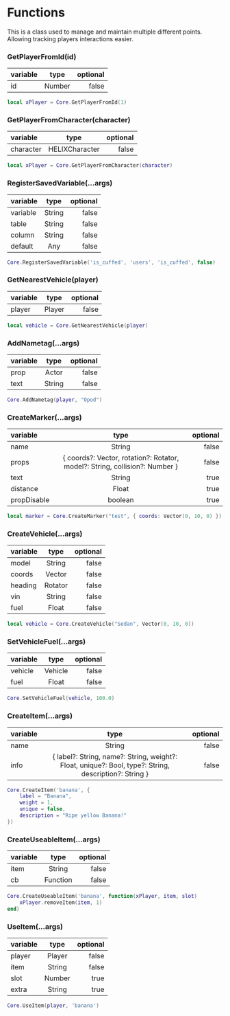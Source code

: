 # Functions
This is a class used to manage and maintain multiple different points. Allowing tracking players interactions easier.


### GetPlayerFromId(id)

| variable   | type | optional | 
| :----- | :----: | ----: |
| id    |  Number   |   false |

```lua copy
local xPlayer = Core.GetPlayerFromId(1)
```

### GetPlayerFromCharacter(character)

| variable   | type | optional | 
| :----- | :----: | ----: |
| character    |  HELIXCharacter   |   false |

```lua copy
local xPlayer = Core.GetPlayerFromCharacter(character)
```

### RegisterSavedVariable(...args)

| variable   | type | optional | 
| :----- | :----: | ----: |
| variable    |  String   |   false |
| table    |  String   |   false |
| column    |  String   |   false |
| default    |  Any   |   false |


```lua copy
Core.RegisterSavedVariable('is_cuffed', 'users', 'is_cuffed', false)
```


### GetNearestVehicle(player)

| variable   | type | optional | 
| :----- | :----: | ----: |
| player    |  Player   |   false |


```lua copy
local vehicle = Core.GetNearestVehicle(player)
```


### AddNametag(...args)

| variable   | type | optional | 
| :----- | :----: | ----: |
| prop    |  Actor   |   false |
| text    |  String   |   false |

```lua copy
Core.AddNametag(player, "Opod")
```

### CreateMarker(...args)

| variable   | type | optional | 
| :----- | :----: | ----: |
| name    |  String   |   false |
| props    |  \{ coords?: Vector, rotation?: Rotator, model?: String, collision?: Number \}   |   false |
| text    |  String   |   true |
| distance    |  Float   |   true |
| propDisable    |  boolean   |   true |

```lua copy
local marker = Core.CreateMarker("test", { coords: Vector(0, 10, 0) })
```

### CreateVehicle(...args)

| variable   | type | optional | 
| :----- | :----: | ----: |
| model    |  String   |   false |
| coords    |  Vector   |   false |
| heading    |  Rotator   |   false |
| vin    |  String   |   false |
| fuel    |  Float   |   false |

```lua copy
local vehicle = Core.CreateVehicle("Sedan", Vector(0, 10, 0))
```

### SetVehicleFuel(...args)

| variable   | type | optional | 
| :----- | :----: | ----: |
| vehicle    |  Vehicle   |   false |
| fuel    |  Float   |   false |

```lua copy
Core.SetVehicleFuel(vehicle, 100.0)
```


### CreateItem(...args)

| variable   | type | optional | 
| :----- | :----: | ----: |
| name    |  String   |   false |
| info    |  \{ label?: String, name?: String, weight?: Float, unique?: Bool, type?: String, description?: String \}   |   false |


```lua copy
Core.CreateItem('banana', {
    label = "Banana",
    weight = 1,
    unique = false,
    description = "Ripe yellow Banana!"
})
```
### CreateUseableItem(...args)

| variable   | type | optional | 
| :----- | :----: | ----: |
| item    |  String   |   false |
| cb    |  Function   |   false |


```lua copy
Core.CreateUseableItem('banana', function(xPlayer, item, slot)
    xPlayer.removeItem(item, 1)
end)
```

### UseItem(...args)

| variable   | type | optional | 
| :----- | :----: | ----: |
| player    |  Player   |   false |
| item    |  String   |   false |
| slot    |  Number   |   true |
| extra    |  String   |   true |


```lua copy
Core.UseItem(player, 'banana')
```